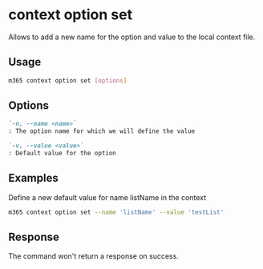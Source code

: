 
# context option set

Allows to add a new name for the option and value to the local context file.

## Usage

```sh
m365 context option set [options]
```

## Options

```md defintion-list
`-n, --name <name>`
: The option name for which we will define the value

`-v, --value <value>`
: Default value for the option
```

<Global />

## Examples

Define a new default value for name listName in the context

```sh
m365 context option set --name 'listName' --value 'testList'
```

## Response

The command won't return a response on success.
